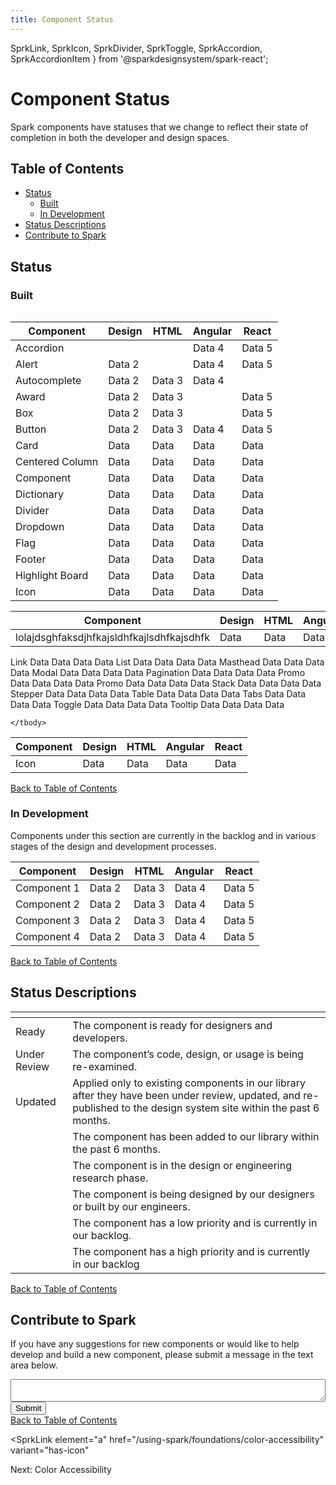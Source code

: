 ```yaml
---
title: Component Status
---
```


  SprkLink,
  SprkIcon,
  SprkDivider,
  SprkToggle,
  SprkAccordion,
  SprkAccordionItem
} from '@sparkdesignsystem/spark-react';

# Component Status

Spark components have statuses that we change to reflect their state of completion in both the developer and design spaces. 

<h2 class="docs-b-h2 sprk-b-TypeDisplayTwo sprk-u-mbl sprk-u-Measure">Table of Contents</h2>
<ul>
  <li>
    <a href="#status">
      Status
    </a>
    <ul class="sprk-b-List sprk-b-List--indented sprk-u-Measure sprk-u-mvs">
      <li>
        <a href="#built">
          Built
        </a>
      </li>
      <li>
        <a href="#in-development">
          In Development
        </a>
      </li>
    </ul>
  </li>
  <li>
    <a href="#status-descriptions">
      Status Descriptions
    </a>
  </li>
  <li>
    <a href="#contribute-to-spark">
      Contribute to Spark
    </a>
  </li>
</ul>

## Status

### Built

<div style="overflow: auto">
<table class="
    sprk-b-Table 
    sprk-b-Table--secondary 
    sprk-b-Table--spacing-small"
>
    <thead>
        <tr>
            <th>Component</th>
            <th>Design</th>
            <th>HTML</th>
            <th>Angular</th>
            <th>React</th>
        </tr>
    </thead>
    <tbody>
    <tr>
        <td>
            <SprkLink
                element="a"
                href="/using-spark/components/accordion"
                variant="simple"
            >
                Accordion
            </SprkLink>
        </td>
        <td>
            <Status statusName="ready" href="/using-spark/components/accordion"/>
        </td>
        <td>
            <Status/>
        </td>
        <td>Data 4</td>
        <td>Data 5</td>
    </tr>
    <tr>
        <td>
            <SprkLink
                element="a"
                href="/using-spark/components/accordion"
                variant="simple"
            >
                Alert
            </SprkLink>
        </td>
        <td>Data 2</td>
        <td> 
            <Status 
                statusName="underReview" 
                href="https://html.sparkdesignsystem.com/?path=/story/components-alert--success"
                additionalInfo="This component was updated on MM/DD/YYYY in release XX.XX."
            />
        </td>
        <td>Data 4</td>
        <td>Data 5</td>
    </tr>
    <tr>
        <td>
            <SprkLink
                element="a"
                href="/using-spark/components/accordion"
                variant="simple"
            >
                Autocomplete
            </SprkLink>
        </td>
        <td>Data 2</td>
        <td>Data 3</td>
        <td>Data 4</td>
        <td> 
            <Status 
                statusName="updated" 
                additionalInfo="This component was updated on MM/DD/YYYY in release XX.XX."/>
        </td>
    </tr>
    <tr>
        <td>Award</td>
        <td>Data 2</td>
        <td>Data 3</td>
        <td>
            <Status 
                statusName="underReview" 
                href="https://angular.sparkdesignsystem.com/?path=/story/components-award--default-story"
                additionalInfo="This component was updated on MM/DD/YYYY in release XX.XX."
            />
        </td>
        <td>Data 5</td>
    </tr>
    <tr>
        <td>Box</td>
        <td>Data 2</td>
        <td>Data 3</td>
        <td>
            <Status 
                statusName="underReview" 
                href="https://angular.sparkdesignsystem.com/?path=/story/components-box--default-box"
                additionalInfo="This component was updated on MM/DD/YYYY in release XX.XX."
            />
        </td>
        <td>Data 5</td>
    </tr>
    <tr>
        <td>Button</td>
        <td>Data 2</td>
        <td>Data 3</td>
        <td>Data 4</td>
        <td>Data 5</td>
    </tr>
    <tr>
        <td>Card</td>
        <td>Data</td>
        <td>Data</td>
        <td>Data</td>
        <td>Data</td>
    </tr>
    <tr>
        <td>Centered Column</td>
        <td>Data</td>
        <td>Data</td>
        <td>Data</td>
        <td>Data</td>
    </tr>
    <tr>
        <td>
            <SprkLink
                element="a"
                href=""
                variant="simple"
            >
                Component 
            </SprkLink>
            <Status statusName="new"/>
        </td>
        <td>Data</td>
        <td>Data</td>
        <td>Data</td>
        <td>Data</td>
    </tr>
    <tr>
        <td>Dictionary</td>
        <td>Data</td>
        <td>Data</td>
        <td>Data</td>
        <td>Data</td>
    </tr>
    <tr>
        <td>Divider</td>
        <td>Data</td>
        <td>Data</td>
        <td>Data</td>
        <td>Data</td>
    </tr>
    <tr>
        <td>Dropdown</td>
        <td>Data</td>
        <td>Data</td>
        <td>Data</td>
        <td>Data</td>
    </tr>
    <tr>
        <td>Flag</td>
        <td>Data</td>
        <td>Data</td>
        <td>Data</td>
        <td>Data</td>
    </tr>
    <tr>
        <td>Footer</td>
        <td>Data</td>
        <td>Data</td>
        <td>Data</td>
        <td>Data</td>
    </tr>
    <tr>
        <td>Highlight Board</td>
        <td>Data</td>
        <td>Data</td>
        <td>Data</td>
        <td>Data</td>
    </tr>
    <tr>
        <td>Icon</td>
        <td>Data</td>
        <td>Data</td>
        <td>Data</td>
        <td>Data</td>
    </tr>
    <tr>
        <SprkToggle triggerText="Input" analyticsString="toggle-1">
           <table class="
                sprk-b-Table 
                sprk-b-Table--secondary 
                sprk-b-Table--spacing-small"
            >
                 <thead>
                    <tr>
                        <th>Component</th>
                        <th>Design</th>
                        <th>HTML</th>
                        <th>Angular</th>
                        <th>React</th>
                    </tr>
                </thead>
                <tbody>
                    <tr>
                        <td>lolajdsghfaksdjhfkajsldhfkajlsdhfkajsdhfk</td>
                        <td>Data</td>
                        <td>Data</td>
                        <td>Data</td>
                        <td>Data</td>
                    </tr>
                </tbody>
            </table>    
        </SprkToggle>   
    </tr>    
    <tr>
        <td>Link</td>
        <td>Data</td>
        <td>Data</td>
        <td>Data</td>
        <td>Data</td>
    </tr>
    <tr>
        <td>List</td>
        <td>Data</td>
        <td>Data</td>
        <td>Data</td>
        <td>Data</td>
    </tr>
    <tr>
        <td>Masthead</td>
        <td>Data</td>
        <td>Data</td>
        <td>Data</td>
        <td>Data</td>
    </tr>
    <tr>
        <td>Modal</td>
        <td>Data</td>
        <td>Data</td>
        <td>Data</td>
        <td>Data</td>
    </tr>
    <tr>
        <td>Pagination</td>
        <td>Data</td>
        <td>Data</td>
        <td>Data</td>
        <td>Data</td>
    </tr>
    <tr>
        <td>Promo</td>
        <td>Data</td>
        <td>Data</td>
        <td>Data</td>
        <td>Data</td>
    </tr>
    <tr>
        <td>Promo</td>
        <td>Data</td>
        <td>Data</td>
        <td>Data</td>
        <td>Data</td>
    </tr>
    <tr>
        <td>Stack</td>
        <td>Data</td>
        <td>Data</td>
        <td>Data</td>
        <td>Data</td>
    </tr>
    <tr>
        <td>Stepper</td>
        <td>Data</td>
        <td>Data</td>
        <td>Data</td>
        <td>Data</td>
    </tr>
    <tr>
        <td>Table</td>
        <td>Data</td>
        <td>Data</td>
        <td>Data</td>
        <td>Data</td>
    </tr>
    <tr>
        <td>Tabs</td>
        <td>Data</td>
        <td>Data</td>
        <td>Data</td>
        <td>Data</td>
    </tr>
    <tr>
        <td>Toggle</td>
        <td>Data</td>
        <td>Data</td>
        <td>Data</td>
        <td>Data</td>
    </tr>
    <tr>
        <td>Tooltip</td>
        <td>Data</td>
        <td>Data</td>
        <td>Data</td>
        <td>Data</td>
    </tr>
    
    </tbody>
    
</table>
<SprkToggle triggerText="Input" analyticsString="toggle-1">
    <table class="
        sprk-b-Table 
        sprk-b-Table--secondary 
        sprk-b-Table--spacing-small"
    >
        <thead>
            <tr>
                <th>Component</th>
                <th>Design</th>
                <th>HTML</th>
                <th>Angular</th>
                <th>React</th>
            </tr>
        </thead>
        <tbody>
        <tr>
            <td>Icon</td>
            <td>Data</td>
            <td>Data</td>
            <td>Data</td>
            <td>Data</td>
        </tr>
        </tbody>
     </table>       
        </SprkToggle>  
</div>

<div class="sprk-u-TextAlign--right sprk-u-mbl">
  <a class="sprk-b-Link" href="#table-of-contents">
    Back to Table of Contents
  </a>
</div>    

### In Development

Components under this section are currently in the backlog and in various stages of the design and development processes.

<table class="
    sprk-b-Table 
    sprk-b-Table--secondary 
    sprk-b-Table--spacing-small
    ">
    <thead>
    <tr>
        <th>Component</th>
        <th>Design</th>
        <th>HTML</th>
        <th>Angular</th>
        <th>React</th>
    </tr>
    </thead>
    <tbody>
    <tr>
        <td>Component 1</td>
        <td>Data 2</td>
        <td>Data 3</td>
        <td>Data 4</td>
        <td>Data 5</td>
    </tr>
    <tr>
        <td>Component 2</td>
        <td>Data 2</td>
        <td>Data 3</td>
        <td>Data 4</td>
        <td>Data 5</td>
    </tr>
    <tr>
        <td>Component 3</td>
        <td>Data 2</td>
        <td>Data 3</td>
        <td>Data 4</td>
        <td>Data 5</td>
    </tr>
    <tr>
        <td>Component 4</td>
        <td>Data 2</td>
        <td>Data 3</td>
        <td>Data 4</td>
        <td>Data 5</td>
    </tr>
    </tbody>
</table>
<div class="sprk-u-TextAlign--right sprk-u-mbl">
  <a class="sprk-b-Link" href="#table-of-contents">
    Back to Table of Contents
  </a>
</div>

## Status Descriptions

<table class="
    sprk-b-Table 
    sprk-b-Table--secondary 
    sprk-b-Table--spacing-small
    ">
    <thead>
    <tr>
        <th></th>
        <th></th>
    </tr>
    </thead>
    <tbody>
    <tr>
        <td class="sprk-u-Color--green">
            <SprkIcon className="
                docs-status__Ready 
                sprk-c-Icon--filled
                sprk-c-Icon--l"
                iconName="check-mark-filled"
            />
            Ready
        </td>
        <td>The component is ready for designers and developers.</td>
    </tr>
    <tr>
        <td class="sprk-u-Color--yellow">
            <SprkIcon className="
                docs-status__UnderReview 
                sprk-c-Icon--filled
                sprk-c-Icon--l"
                iconName="caution-filled"
            />
            Under Review
        </td>
        <td>The component’s code, design, or usage is being re-examined.</td>
    </tr>
    <tr>
        <td class="sprk-u-Color--blue">
            <SprkIcon className="
                docs-status__Updated 
                sprk-c-Icon--filled
                sprk-c-Icon--l"
                iconName="recurring-update"
            />
            Updated
        </td>
        <td>Applied only to existing components in our library after they have been under review, updated, and re-published to the design system site within the past 6 months.</td>
    </tr>
    <tr>
        <td>
            <Status statusName="new"/>
        </td>
        <td>The component has been added to our library within the past 6 months.</td>
    </tr>
    <tr>
        <td>
            <Status statusName="research"/>
        </td>
        <td>The component is in the design or engineering research phase.</td>
    </tr>
    <tr>
        <td> 
            <Status statusName="build"/>
        </td>
        <td>The component is being designed by our designers or built by our engineers.</td>
    </tr>
    <tr>
        <td> 
            <Status statusName="lowPriority"/>
        </td>
        <td>The component has a low priority and is currently in our backlog.</td>
    </tr>
    <tr>
        <td> 
            <Status statusName="highPriority"/>
        </td>
        <td>The component has a high priority and is currently in our backlog</td>
    </tr>
    </tbody>
</table>
<div class="sprk-u-TextAlign--right sprk-u-mbl">
  <a class="sprk-b-Link" href="#table-of-contents">
    Back to Table of Contents
  </a>
</div>

## Contribute to Spark

If you have any suggestions for new components or would like to help develop and build a new component, please submit a message in the text area below.

<div class="sprk-b-InputContainer">
    <label
        for="textarea"
        class="sprk-b-Label"
    >
    </label>
    <textarea style="width: 100%"
        class="sprk-b-TextArea"
        id="textarea"
        data-id="textarea"
        aria-describedby="textarea--error-container"
    ></textarea>
    <div
        class="sprk-b-ErrorContainer"
        id="textarea--error-container"
    ></div>
    <button class="sprk-c-Button" data-id="button-primary">
        Submit
    </button>
</div>

<div class="sprk-u-TextAlign--right sprk-u-mbl">
  <a class="sprk-b-Link" href="#table-of-contents">
    Back to Table of Contents
  </a>
</div>

<SprkLink
  element="a"
  href="/using-spark/foundations/color-accessibility"
  variant="has-icon"
>
  <SprkIcon
    additionalClasses="
      sprk-u-mls
      sprk-c-Icon--m
      sprk-c-Icon--stroke-current-color"
    iconName="check-mark"
  />
   Next: Color Accessibility
</SprkLink>